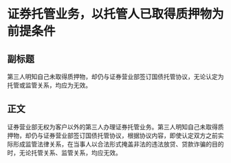 # 证券托管业务，以托管人已取得质押物为前提条件
## 副标题
第三人明知自己未取得质押物，却仍与证券营业部签订国债托管协议，无论认定为托管或监管关系，均应为无效。
## 正文
证券营业部无权为客户以外的第三人办理证券托管业务。第三人明知自己未取得质押物，却仍与证券营业部签订国债托管协议，根据协议内容，即使认定双方之前实际形成监管法律关系，在当事人以合法形式掩盖非法的违法放贷、贷款诈骗的目的时，无论托管关系、监管关系，均应无效。